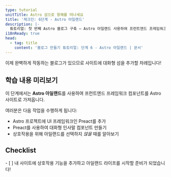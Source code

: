 ```yaml
---
type: tutorial
unitTitle: Astro 섬으로 항해를 떠나세요
title: '체크인: 6단계 - Astro 아일랜드'
description: |-
  튜토리얼: 첫 번째 Astro 블로그 구축 — Astro 아일랜드 사용하여 프런트엔드 프레임워크 컴포넌트를 Astro 사이트로 가져오기
i18nReady: true
head:
  - tag: title
    content: '블로그 만들기 튜토리얼: 단계 6 - Astro 아일랜드 | 문서'
---
```


이제 완벽하게 작동하는 블로그가 있으므로 사이트에 대화형 섬을 추가할 차례입니다!

## 학습 내용 미리보기

이 단계에서는 **Astro 아일랜드**를 사용하여 프런트엔드 프레임워크 컴포넌트를 Astro 사이트로 가져옵니다.

여러분은 다음 작업을 수행하게 됩니다:
- Astro 프로젝트에 UI 프레임워크인 Preact를 추가
- Preact를 사용하여 대화형 인사말 컴포넌트 만들기
- 상호작용을 위해 아일랜드를 선택하지 _않을_ 때를 알아보기

<Box icon="check-list">

## Checklist

<Checklist>
- [ ] 내 사이트에 상호작용 기능을 추가하고 아일랜드 라이프를 시작할 준비가 되었습니다!
</Checklist>
</Box>
